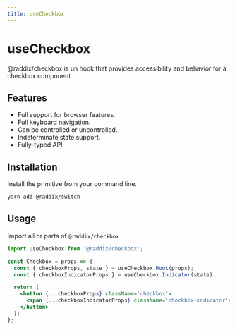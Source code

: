 ```yaml
---
title: useCheckbox
---
```


# useCheckbox

@raddix/checkbox is un hook that provides accessibility and behavior for a checkbox component.

## Features

- Full support for browser features.
- Full keyboard navigation.
- Can be controlled or uncontrolled.
- Indeterminate state support.
- Fully-typed API

## Installation

Install the primitive from your command line.

```bash
yarn add @raddix/switch
```

## Usage

Import all or parts of <code>@raddix/checkbox</code>

```jsx
import useCheckbox from '@raddix/checkbox';

const Checkbox = props => {
  const { checkboxProps, state } = useCheckbox.Root(props);
  const { checkboxIndicatorProps } = useCheckbox.Indicator(state);

  return (
    <button {...checkboxProps} className='checkbox'>
      <span {...checkboxIndicatorProps} className='checkbox-indicator'></span>
    </button>
  );
};
```

